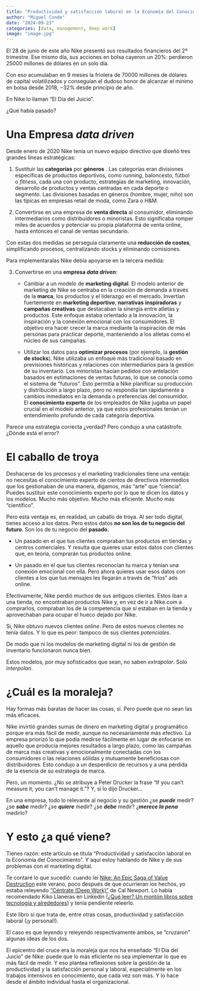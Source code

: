 ```yaml
---
title: "Productividad y satisfacción laboral en la Economía del Conocimiento"
author: "Miguel Conde"
date: "2024-09-23"
categories: [data, management, deep work]
image: "image.jpg"
---
```


El 28 de junio de este año Nike presentó sus resultados financieros del 2º trimestre. Ese mismo día, sus acciones en bolsa cayeron un 20%: perdieron $25000$ millones de dólares en un solo día.

Con eso acumulaban en 9 meses la friolera de $70000$ millones de dólares de capital volatilizados y conseguían el dudoso honor de alcanzar el mínimo en bolsa desde 2018, $-32$% desde principio de año.

En Nike lo llaman "El Día del Juicio".

¿Qué había pasado?

# Una Empresa *data driven*

Desde enero de 2020 Nike tenía un nuevo equipo directivo que diseñó tres grandes líneas estratégicas:

1.  Sustituir las **categorías** por **géneros** . Las categorías eran divisiones específicas de productos deportivos, como *running*, baloncesto, fútbol o *fitness*, cada una con producto, estrategias de marketing, innovación, desarrollo de productos y ventas centradas en cada deporte o segmento. Las divisiones basadas en géneros (hombre, mujer, niño) son las típicas en empresas retail de moda, como Zara o H&M.

2.  Convertirse en una empresa de **venta directa** al consumidor, eliminando intermediarios como distribuidores o minoristas. Esto significaba romper miles de acuerdos y potenciar su propia plataforma de venta online, hasta entonces el canal de ventas secundario.

Con estas dos medidas se perseguía claramente una **reducción de costes**, simplificando procesos, centralizando stocks y eliminando comisiones.

Para implementaralas Nike debía apoyarse en la tercera medida:

3.  Convertirse en una **empresa *data driven***:

    -   Cambiar a un modelo de **marketing digital**. El modelo anterior de marketing de Nike se centraba en la creación de demanda a través de la **marca**, los productos y el liderazgo en el mercado. Invertían fuertemente en **marketing deportivo**, **narrativas** **inspiradoras** y **campañas creativas** que destacaban la sinergia entre atletas y productos. Este enfoque estaba orientado a la innovación, la inspiración y la conexión emocional con los consumidores. El objetivo era hacer crecer la marca mediante la inspiración de más personas para practicar deporte, manteniendo a los atletas como el núcleo de sus campañas.

    -   Utilizar los datos para **optimizar procesos** (por ejemplo, la **gestión de stocks**). Nike utilizaba un enfoque más tradicional basado en previsiones históricas y relaciones con intermediarios para la gestión de su inventario. Los minoristas hacían pedidos con antelación basados en estimaciones de ventas futuras, lo que se conocía como el sistema de "futuros". Esto permitía a Nike planificar su producción y distribución a largo plazo, pero no respondía tan rápidamente a cambios inmediatos en la demanda o preferencias del consumidor. El **conocimiento experto** de los empleados de Nike jugaba un papel crucial en el modelo anterior, ya que estos profesionales tenían un entendimiento profundo de cada categoría deportiva.

Parece una estrategia correcta ¿verdad? Pero condujo a una catástrofe. ¿Dónde está el error?

# El caballo de troya

Deshacerse de los procesos y el marketing tradicionales tiene una ventaja: no necesitas el conocimiento experto de cientos de directivos intermedios que los gestionaban de una manera, digamos, más "arte" que "ciencia". Puedes sustituir este conocimiento experto por lo que te dicen los datos y los modelos. Mucho más objetivo. Mucho más eficiente. Mucho más "científico".

Pero esta ventaja es, en realidad, un caballo de troya. Al ser todo digital, tienes acceso a los datos. Pero estos datos **no son los de tu negocio del futuro**. Son los de tu negocio del **pasado**.

-   Un pasado en el que tus clientes compraban tus productos en tiendas y centros comerciales. Y resulta que quieres usar estos datos con clientes que, en teoría, comprarán tus productos online.

-   Un pasado en el que tus clientes reconocían tu marca y tenían una conexión emocional con ella. Pero ahora quieres usar esos datos con clientes a los que tus mensajes les llegarán a través de "fríos" ads online.

Efectivamente, Nike perdió muchos de sus antiguos clientes. Estos iban a una tienda, no encontraban productos Nike y, en vez de ir a Nike.com a comprarlos, compraban los de la competencia que *si* estaban en la tienda y aprovechaban para ocupar el hueco dejado por Nike.

Si, Nike obtuvo nuevos clientes *online*. Pero de estos nuevos clientes no tenía datos. Y lo que es peor: tampoco de sus clientes *potenciales*.

De modo que ni los modelos de marketing digital ni los de gestión de inventario funcionaron nunca bien.

Estos modelos, por muy sofisticados que sean, no saben *extrapolar*. Solo *interpolan*.

# ¿Cuál es la moraleja?

Hay formas más baratas de hacer las cosas, si. Pero puede que no sean las más eficaces.

Nike invirtió grandes sumas de dinero en marketing digital y programático porque era más fácil de medir, aunque no necesariamente más efectivo. La empresa priorizó lo que podía medirse fácilmente en lugar de enfocarse en aquello que producía mejores resultados a largo plazo, como las campañas de marca más creativas y emocionalmente conectadas con los consumidores o las relaciones sólidas y mutuamente beneficiosas con distribuidores. Esto condujo a un desperdicio de recursos y a una pérdida de la esencia de su estrategia de marca.

Pero, un momento. ¿No se atribuye a Peter Drucker la frase "If you can’t measure it, you can’t manage it."? Y, si lo dijo Drucker...

En una empresa, todo lo relevante al negocio y su gestión ¿se ***puede*** medir? ¿se ***sabe*** medir? ¿se ***quiere*** medir? ¿se ***debe*** medir? ¿***merece la pena*** medirlo?

# Y esto ¿a qué viene?

Tienes razón: este artículo se titula "Productividad y satisfacción laboral en la Economía del Conocimiento". Y aquí estoy hablando de Nike y de sus problemas con el marketing digital.

Te contaré lo que sucedió: cuando leí [Nike: An Epic Saga of Value Destruction](https://www.linkedin.com/pulse/nike-epic-saga-value-destruction-massimo-giunco-llplf/) este verano, poco después de que ocurrieran los hechos, yo estaba releyendo ["Céntrate (Deep Work)"](https://www.amazon.es/s?k=C%C3%A9ntrate+%28Deep+Work%29&i=digital-text&__mk_es_ES=%C3%85M%C3%85%C5%BD%C3%95%C3%91&crid=3MQNAM3K7ZUR5&sprefix=c%C3%A9ntrate+deep+work+%2Cdigital-text%2C121&ref=nb_sb_noss_2) de Cal Newport. Lo había recomendado Kiko Llaneras en Linkedin ([¿Qué leer? Un montón libros sobre tecnología y alrededores](https://www.linkedin.com/pulse/qu%C3%A9-leer-un-mont%C3%B3n-libros-sobre-tecnolog%C3%ADa-y-kiko-llaneras/?trackingId=sbAE83gwQnSL%2F%2F1yhb80ug%3D%3D)) y tenía pendiente releerlo.

Este libro si que trata de, entre otras cosas, productividad y satisfacción laboral (¡y personal!).

El caso es que leyendo y releyendo respectivamente ambos, se "cruzaron" algunas ideas de los dos.

El epicentro del cruce era la moraleja que nos ha enseñado "El Día del Juicio" de Nike: puede que lo más
eficiente no sea implementar lo que es más fácil de medir. Y eso plantea reflexiones sobre la gestión de la productividad
y la satisfacción personal y laboral, especialmente en los trabajos intensivos en conocimiento, que cada vez son más. Y lo hace desde el ámbito individual hasta el organizacional.



